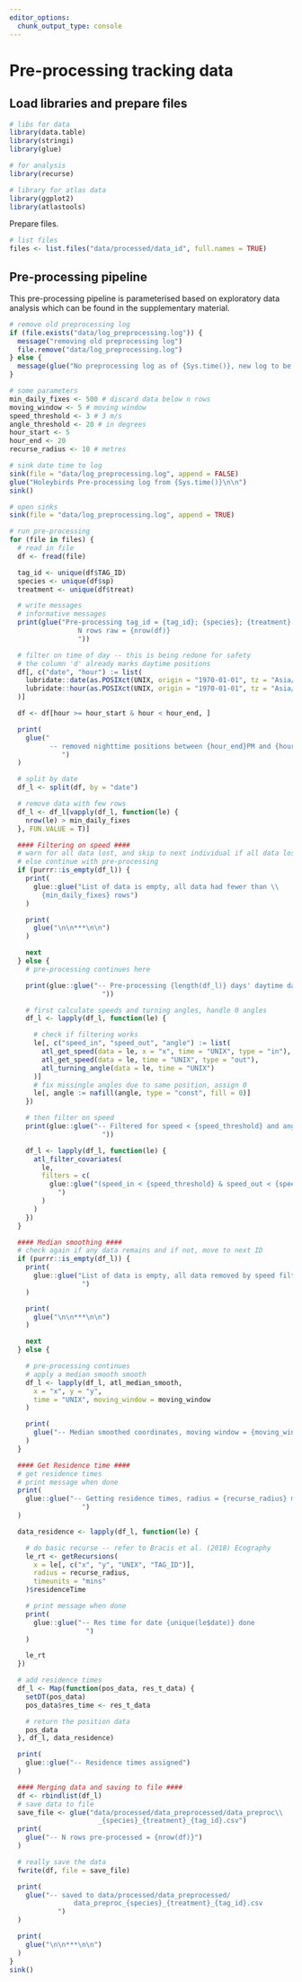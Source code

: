 ```yaml
---
editor_options: 
  chunk_output_type: console
---
```


# Pre-processing tracking data

## Load libraries and prepare files

```r
# libs for data
library(data.table)
library(stringi)
library(glue)

# for analysis
library(recurse)

# library for atlas data
library(ggplot2)
library(atlastools)
```

Prepare files.

```r
# list files
files <- list.files("data/processed/data_id", full.names = TRUE)
```

## Pre-processing pipeline

This pre-processing pipeline is parameterised based on exploratory data analysis which can be found in the supplementary material.

```r
# remove old preprocessing log
if (file.exists("data/log_preprocessing.log")) {
  message("removing old preprocessing log")
  file.remove("data/log_preprocessing.log")
} else {
  message(glue("No preprocessing log as of {Sys.time()}, new log to be made"))
}

# some parameters
min_daily_fixes <- 500 # discard data below n rows
moving_window <- 5 # moving window
speed_threshold <- 3 # 3 m/s
angle_threshold <- 20 # in degrees
hour_start <- 5
hour_end <- 20
recurse_radius <- 10 # metres

# sink date time to log
sink(file = "data/log_preprocessing.log", append = FALSE)
glue("Holeybirds Pre-processing log from {Sys.time()}\n\n")
sink()

# open sinks
sink(file = "data/log_preprocessing.log", append = TRUE)

# run pre-processing
for (file in files) {
  # read in file
  df <- fread(file)

  tag_id <- unique(df$TAG_ID)
  species <- unique(df$sp)
  treatment <- unique(df$treat)

  # write messages
  # informative messages
  print(glue("Pre-processing tag_id = {tag_id}; {species}; {treatment}
                 N rows raw = {nrow(df)}
                 "))

  # filter on time of day -- this is being redone for safety
  # the column 'd' already marks daytime positions
  df[, c("date", "hour") := list(
    lubridate::date(as.POSIXct(UNIX, origin = "1970-01-01", tz = "Asia/Jerusalem")),
    lubridate::hour(as.POSIXct(UNIX, origin = "1970-01-01", tz = "Asia/Jerusalem"))
  )]

  df <- df[hour >= hour_start & hour < hour_end, ]

  print(
    glue("
          -- removed nighttime positions between {hour_end}PM and {hour_start}AM
             ")
  )

  # split by date
  df_l <- split(df, by = "date")

  # remove data with few rows
  df_l <- df_l[vapply(df_l, function(le) {
    nrow(le) > min_daily_fixes
  }, FUN.VALUE = T)]

  #### Filtering on speed ####
  # warn for all data lost, and skip to next individual if all data lost
  # else continue with pre-processing
  if (purrr::is_empty(df_l)) {
    print(
      glue::glue("List of data is empty, all data had fewer than \\
        {min_daily_fixes} rows")
    )

    print(
      glue("\n\n***\n\n")
    )

    next
  } else {
    # pre-processing continues here

    print(glue::glue("-- Pre-processing {length(df_l)} days' daytime data separately
                       "))

    # first calculate speeds and turning angles, handle 0 angles
    df_l <- lapply(df_l, function(le) {

      # check if filtering works
      le[, c("speed_in", "speed_out", "angle") := list(
        atl_get_speed(data = le, x = "x", time = "UNIX", type = "in"),
        atl_get_speed(data = le, time = "UNIX", type = "out"),
        atl_turning_angle(data = le, time = "UNIX")
      )]
      # fix missingle angles due to same position, assign 0
      le[, angle := nafill(angle, type = "const", fill = 0)]
    })

    # then filter on speed
    print(glue::glue("-- Filtered for speed < {speed_threshold} and angle < {angle_threshold}
                       "))

    df_l <- lapply(df_l, function(le) {
      atl_filter_covariates(
        le,
        filters = c(
          glue::glue("(speed_in < {speed_threshold} & speed_out < {speed_threshold}) | angle < {angle_threshold}
            ")
        )
      )
    })
  }

  #### Median smoothing ####
  # check again if any data remains and if not, move to next ID
  if (purrr::is_empty(df_l)) {
    print(
      glue::glue("List of data is empty, all data removed by speed filter
                  ")
    )

    print(
      glue("\n\n***\n\n")
    )

    next
  } else {

    # pre-processing continues
    # apply a median smooth smooth
    df_l <- lapply(df_l, atl_median_smooth,
      x = "x", y = "y",
      time = "UNIX", moving_window = moving_window
    )

    print(
      glue("-- Median smoothed coordinates, moving window = {moving_window}")
    )
  }

  #### Get Residence time ####
  # get residence times
  # print message when done
  print(
    glue::glue("-- Getting residence times, radius = {recurse_radius} m
                  ")
  )

  data_residence <- lapply(df_l, function(le) {

    # do basic recurse -- refer to Bracis et al. (2018) Ecography
    le_rt <- getRecursions(
      x = le[, c("x", "y", "UNIX", "TAG_ID")],
      radius = recurse_radius,
      timeunits = "mins"
    )$residenceTime

    # print message when done
    print(
      glue::glue("-- Res time for date {unique(le$date)} done
                   ")
    )

    le_rt
  })

  # add residence times
  df_l <- Map(function(pos_data, res_t_data) {
    setDT(pos_data)
    pos_data$res_time <- res_t_data

    # return the position data
    pos_data
  }, df_l, data_residence)

  print(
    glue::glue("-- Residence times assigned")
  )

  #### Merging data and saving to file ####
  df <- rbindlist(df_l)
  # save data to file
  save_file <- glue("data/processed/data_preprocessed/data_preproc\\
                      _{species}_{treatment}_{tag_id}.csv")
  print(
    glue("-- N rows pre-processed = {nrow(df)}")
  )

  # really save the data
  fwrite(df, file = save_file)

  print(
    glue("-- saved to data/processed/data_preprocessed/
                data_preproc_{species}_{treatment}_{tag_id}.csv
            ")
  )

  print(
    glue("\n\n***\n\n")
  )
}
sink()
```

